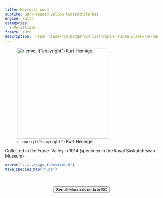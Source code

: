 ```yaml
---
title: Macropis nuda
subtite: Dark-legged yellow loosestrife bee
engine: knitr
categories:
  - Melittidae
freeze: auto
description:  <span class="sh-badge">SH list</span> <span class="pe-badge">PM Evidence</span>
---
```

![`r emo::ji("copyright")` Kurt Hennige.](https://inaturalist-open-data.s3.amazonaws.com/photos/305371891/medium.jpeg){height=300}

Collected in the Fraser Valley in 1914 (specimen in the Royal Saskatchewan Museum)



```r
source("../../page_functions.R")
make_species_map("nuda")
```
<br><br>
<center>


<a href="https://inaturalist.ca/observations?place_id=7085&subview=map&taxon_id=199154"><button type="button" class="btn btn-secondary">See all Macropis nuda in BC <i class="fa-solid fa-arrow-up-right-from-square"></i> </button></a>
</center>

